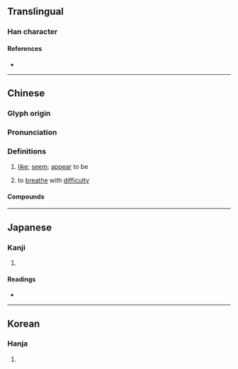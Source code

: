 {{character info/new}}
==Translingual==

===Han character===
{{Han char|rn=9|rad=人|as=13|sn=15|four=22247|canj=OBBE|ids=⿰亻愛}}

====References====
* {{Han ref|kx=0119.231|dkj=01170|hdz=10226.080|uh=50FE|ud=20734|bh=E4ED|bd=58605}}

----

==Chinese==
{{zh-forms|s=𫣊}}

===Glyph origin===
{{Han etym}}

===Pronunciation===
{{zh-pron
|m=ài
|c=oi2,oi3
|mc=y
|oc=y
|ma=
|cat=v
}}

===Definitions===
{{zh-hanzi}}

# {{lb|zh|literary}} [[like]]; [[seem]]; [[appear]] to be
# {{lb|zh|literary}} to [[breathe]] with [[difficulty]]

====Compounds====
{{zh-der|唈僾}}

----

==Japanese==

===Kanji===
{{ja-kanji|grade=|rs=人13}}

# {{defn|lang=ja|sort=人13}}

====Readings====
* {{ja-readings|on=[[あい]] (ai)|kun=[[ほのか]] (honoka), [[かくれる]] (kakureru), [[むせぶ]] (musebu), [[かなしむ]] (kanashimu)}}

----

==Korean==

===Hanja===
{{ko-hanja|hangeul=애|rv=ae|mr=ae}}

# {{defn|lang=ko|sort=人13}}